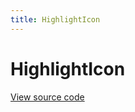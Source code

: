 ```yaml
---
title: HighlightIcon
--- 
```


# HighlightIcon

[View source code](https://github.com/Spendesk/grapes/tree/master/src/components/HighlightIcon)